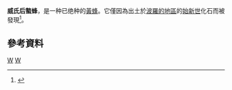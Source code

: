 {{Speciesbox
| taxon = Deinodryinus velteni
| binomial_authority = Guglielmino & Olmi, 2011
| image = ZooKeys-130-495-g003 Deinodryinus velteni.jpg
| image_caption = 威氏后螯蜂
| fossil_range = [[始新世|始新世]]，{{Fossilrange|45|40}}
| extinct = yes
}}
'''威氏后螯蜂'''，是一种已绝种的[[黃蜂|黃蜂]]。它僅因為出土於[[波羅的地區|波羅的地區]]的[[始新世|始新世]]化石而被發現<ref name="Guglielmino2011">{{Cite journal |last1= Guglielmino |first1=A. |last2=Olmi |first2=M. |year=2011 |title=Revision of fossil species of ''Deinodryinus'', with description of a new species (Hymenoptera, Dryinidae) |journal= ZooKeys |volume=130 |pages = 495–504 |doi=10.3897/zookeys.130.1326}}</ref>。

==參考資料==
{{reflist}}
{{Taxonbar|from=Q5252477}}

[[Category:始新世动物|W]]
[[Category:始新世昆蟲|W]]